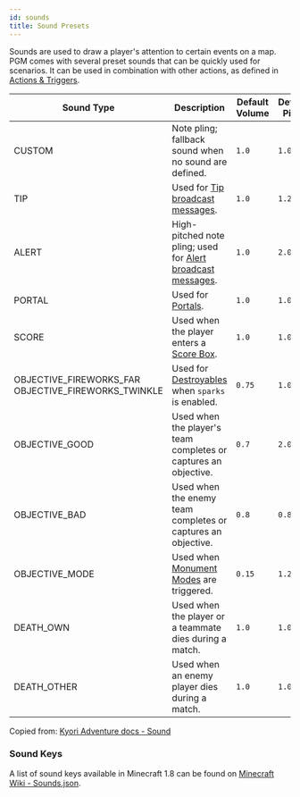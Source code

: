 ```yaml
---
id: sounds
title: Sound Presets
---
```


Sounds are used to draw a player's attention to certain events on a map. 
PGM comes with several preset sounds that can be quickly used for scenarios.
It can be used in combination with other actions, as defined in [Actions &amp; Triggers](/docs/modules/mechanics/actions-triggers#sound-attributes).

| Sound Type | Description | Default Volume | Default Pitch |
|---|---|---|---|
| CUSTOM | Note pling; fallback sound when no sound are defined. | `1.0` | `1.0` |
| TIP | Used for [Tip broadcast messages](/docs/modules/information/broadcasts). | `1.0` | `1.2` |
| ALERT | High-pitched note pling; used for [Alert broadcast messages](/docs/modules/information/broadcasts). | `1.0` | `2.0` |
| PORTAL | Used for [Portals](/docs/modules/mechanics/portals). | `1.0` | `1.0` |
| SCORE | Used when the player enters a [Score Box](/docs/modules/objectives/scoring#score-boxes). | `1.0` | `1.0` |
| OBJECTIVE_FIREWORKS_FAR<br />OBJECTIVE_FIREWORKS_TWINKLE | Used for [Destroyables](/docs/modules/objectives/dtm#destroyable-attributes) when `sparks` is enabled. | `0.75` | `1.0` |
| OBJECTIVE_GOOD | Used when the player's team completes or captures an objective. | `0.7` | `2.0` |
| OBJECTIVE_BAD | Used when the enemy team completes or captures an objective. | `0.8` | `0.8` |
| OBJECTIVE_MODE | Used when [Monument Modes](/docs/modules/objectives/monument-modes) are triggered. | `0.15` | `1.2` |
| DEATH_OWN | Used when the player or a teammate dies during a match. | `1.0` | `1.0` |
| DEATH_OTHER | Used when an enemy player dies during a match. | `1.0` | `1.0` |

Copied from: [Kyori Adventure docs - Sound](https://docs.advntr.dev/sound.html)

### Sound Keys

A list of sound keys available in Minecraft 1.8 can be found on [Minecraft Wiki - Sounds.json](https://minecraft.wiki/w/Sounds.json/Java_Edition_values_before_1.9).